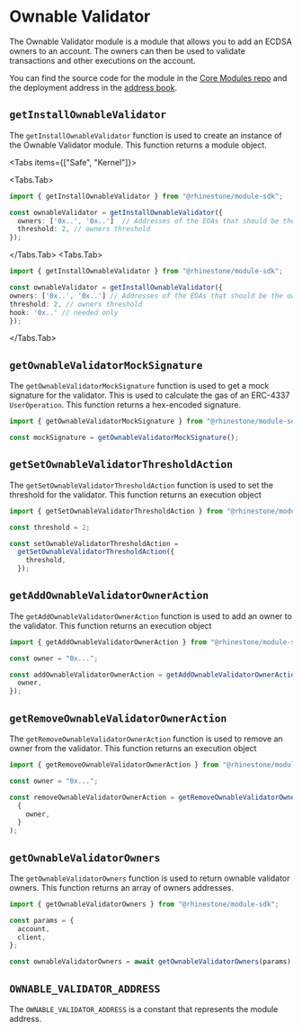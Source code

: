 
# Ownable Validator

The Ownable Validator module is a module that allows you to add an ECDSA owners to an account. The owners can then be used to validate transactions and other executions on the account.

You can find the source code for the module in the [Core Modules repo](https://github.com/rhinestonewtf/core-modules/tree/main/src/OwnableValidator) and the deployment address in the [address book](../../overview/address-book.mdx).

## `getInstallOwnableValidator`

The `getInstallOwnableValidator` function is used to create an instance of the Ownable Validator module. This function returns a module object.

<Tabs items={["Safe", "Kernel"]}>

<Tabs.Tab>

```typescript
import { getInstallOwnableValidator } from "@rhinestone/module-sdk";

const ownableValidator = getInstallOwnableValidator({
  owners: ['0x..', '0x..']  // Addresses of the EOAs that should be the owners of this account.
  threshold: 2, // owners threshold
});
```

</Tabs.Tab>
<Tabs.Tab>
```typescript
import { getInstallOwnableValidator } from "@rhinestone/module-sdk";

const ownableValidator = getInstallOwnableValidator({
owners: ['0x..', '0x..'] // Addresses of the EOAs that should be the owners of this account.
threshold: 2, // owners threshold
hook: '0x..' // needed only
});

````
</Tabs.Tab>
</Tabs>

## `getOwnableValidatorMockSignature`

The `getOwnableValidatorMockSignature` function is used to get a mock signature for the validator. This is used to calculate the gas of an ERC-4337 `UserOperation`. This function returns a hex-encoded signature.

```typescript
import { getOwnableValidatorMockSignature } from "@rhinestone/module-sdk";

const mockSignature = getOwnableValidatorMockSignature();
````

## `getSetOwnableValidatorThresholdAction`

The `getSetOwnableValidatorThresholdAction` function is used to set the threshold for the validator. This function returns an execution object

```typescript
import { getSetOwnableValidatorThresholdAction } from "@rhinestone/module-sdk";

const threshold = 2;

const setOwnableValidatorThresholdAction =
  getSetOwnableValidatorThresholdAction({
    threshold,
  });
```

## `getAddOwnableValidatorOwnerAction`

The `getAddOwnableValidatorOwnerAction` function is used to add an owner to the validator. This function returns an execution object

```typescript
import { getAddOwnableValidatorOwnerAction } from "@rhinestone/module-sdk";

const owner = "0x...";

const addOwnableValidatorOwnerAction = getAddOwnableValidatorOwnerAction({
  owner,
});
```

## `getRemoveOwnableValidatorOwnerAction`

The `getRemoveOwnableValidatorOwnerAction` function is used to remove an owner from the validator. This function returns an execution object

```typescript
import { getRemoveOwnableValidatorOwnerAction } from "@rhinestone/module-sdk";

const owner = "0x...";

const removeOwnableValidatorOwnerAction = getRemoveOwnableValidatorOwnerAction(
  {
    owner,
  }
);
```

## `getOwnableValidatorOwners`

The `getOwnableValidatorOwners` function is used to return ownable validator owners. This function returns an array of owners addresses.

```typescript
import { getOwnableValidatorOwners } from "@rhinestone/module-sdk";

const params = {
  account,
  client,
};

const ownableValidatorOwners = await getOwnableValidatorOwners(params);
```

## `OWNABLE_VALIDATOR_ADDRESS`

The `OWNABLE_VALIDATOR_ADDRESS` is a constant that represents the module address.
